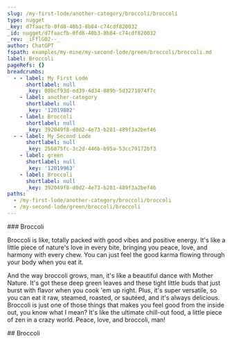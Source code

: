 ```yaml
---
slug: /my-first-lode/another-category/broccoli/broccoli
type: nugget
_key: d7faacfb-0fd8-40b3-8b84-c74cdf820032
_id: nugget/d7faacfb-0fd8-40b3-8b84-c74cdf820032
_rev: _iFflG02--_
author: ChatGPT
fspath: examples/my-mine/my-second-lode/green/broccoli/broccoli.md
label: Broccoli
pageRefs: {}
breadcrumbs:
  - - label: My First Lode
      shortlabel: null
      _key: 08bcf93d-ed39-4d34-889b-5d3271074f7c
    - label: another-category
      shortlabel: null
      _key: '12019882'
    - label: Broccoli
      shortlabel: null
      _key: 392049f8-d0d2-4e73-b281-489f3a2bef46
  - - label: My Second Lode
      shortlabel: null
      _key: 256875fc-3c2d-446b-b95a-53cc79172bf3
    - label: green
      shortlabel: null
      _key: '12019963'
    - label: Broccoli
      shortlabel: null
      _key: 392049f8-d0d2-4e73-b281-489f3a2bef46
paths:
  - /my-first-lode/another-category/broccoli/broccoli
  - /my-second-lode/green/broccoli/broccoli
---
```


<NuggetArea>
<Nugget slug="/my-first-lode/another-category/broccoli/broccoli" type="nugget" _key="d7faacfb-0fd8-40b3-8b84-c74cdf820032" _id="nugget/d7faacfb-0fd8-40b3-8b84-c74cdf820032" _rev="_iFflG02--_" author="ChatGPT" fspath="examples/my-mine/my-second-lode/green/broccoli/broccoli.md" label="Broccoli" paths="/my-first-lode/another-category/broccoli/broccoli,/my-second-lode/green/broccoli/broccoli">
<NuggetBody>
### Broccoli

Broccoli is like, totally packed with good vibes and positive energy. It's like a little piece of nature's love in every bite, bringing you peace, love, and harmony with every chew. You can just feel the good karma flowing through your body when you eat it.

And the way broccoli grows, man, it's like a beautiful dance with Mother Nature. It's got these deep green leaves and these tight little buds that just burst with flavor when you cook 'em up right. Plus, it's super versatile, so you can eat it raw, steamed, roasted, or sautéed, and it's always delicious. Broccoli is just one of those things that makes you feel good from the inside out, you know what I mean? It's like the ultimate chill-out food, a little piece of zen in a crazy world. Peace, love, and broccoli, man!

</NuggetBody>
<Breadcrumbs>
<Crumbs>
<Crumb _key="08bcf93d-ed39-4d34-889b-5d3271074f7c" label="My First Lode" /><Crumb _key="12019882" label="another-category" /><Crumb _key="392049f8-d0d2-4e73-b281-489f3a2bef46" label="Broccoli" />
</Crumbs>
<Crumbs>
<Crumb _key="256875fc-3c2d-446b-b95a-53cc79172bf3" label="My Second Lode" /><Crumb _key="12019963" label="green" /><Crumb _key="392049f8-d0d2-4e73-b281-489f3a2bef46" label="Broccoli" />
</Crumbs>
</Breadcrumbs>
</Nugget>

<NuggetsInbound>
</NuggetsInbound>
<NuggetsOutbound>
</NuggetsOutbound>
</NuggetArea>
<PassagesInbound>
<Passage direction="inbound" type="passage" _key="392049f8-d0d2-4e73-b281-489f3a2bef46" _id="passage/392049f8-d0d2-4e73-b281-489f3a2bef46" _rev="_iFflG02---" passage="broccoli" order="3" foo="bar" fspath="examples/my-mine/my-second-lode/green/broccoli.md" label="Broccoli" paths="/my-first-lode/another-category/broccoli,/my-second-lode/green/broccoli" slug="/my-first-lode/another-category/broccoli">
<NuggetBody>
## Broccoli

</NuggetBody>
<Breadcrumbs>
<Crumbs>
<Crumb _key="08bcf93d-ed39-4d34-889b-5d3271074f7c" label="My First Lode" /><Crumb _key="12019882" label="another-category" />
</Crumbs>
<Crumbs>
<Crumb _key="256875fc-3c2d-446b-b95a-53cc79172bf3" label="My Second Lode" /><Crumb _key="12019963" label="green" />
</Crumbs>
</Breadcrumbs>
</Passage>

</PassagesInbound>
<PassagesOutbound>
</PassagesOutbound>